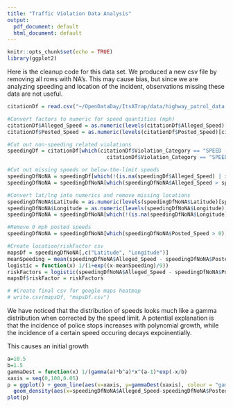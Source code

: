 ```yaml
---
title: "Traffic Violation Data Analysis"
output:
  pdf_document: default
  html_document: default
---
```


```r
knitr::opts_chunk$set(echo = TRUE)
library(ggplot2)
```

Here is the cleanup code for this data set. We produced a new csv file by removing all rows with NA's. This may cause bias, but since we are analyzing speeding and location of the incident, observations missing these data are not useful.

```R
citationDf = read.csv("~/OpenDataDay/ItsATrap/data/highway_patrol_data.csv")

#Convert factors to numeric for speed quantities (mph)
citationDf$Alleged_Speed = as.numeric(levels(citationDf$Alleged_Speed)[citationDf$Alleged_Speed])
citationDf$Posted_Speed = as.numeric(levels(citationDf$Posted_Speed)[citationDf$Posted_Speed])

#Cut out non-speeding related violations
speedingDf = citationDf[which(citationDf$Violation_Category == "SPEED - UNSAFE" |
                                citationDf$Violation_Category == "SPEEDING - OVER LIMITS"),]

#Cut out missing speeds or below-the-limit speeds
speedingDfNoNA = speedingDf[which(!(is.na(speedingDf$Alleged_Speed) | is.na(speedingDf$Posted_Speed))),]
speedingDfNoNA = speedingDfNoNA[which(speedingDfNoNA$Alleged_Speed > speedingDfNoNA$Posted_Speed),]

#Convert lat/lng into numerics and remove missing locations
speedingDfNoNA$Latitude = as.numeric(levels(speedingDfNoNA$Latitude)[speedingDfNoNA$Latitude])
speedingDfNoNA$Longitude = as.numeric(levels(speedingDfNoNA$Longitude)[speedingDfNoNA$Longitude])
speedingDfNoNA = speedingDfNoNA[which(!(is.na(speedingDfNoNA$Longitude) | is.na(speedingDfNoNA$Latitude))), ]

#Remove 0 mph posted speeds
speedingDfNoNA = speedingDfNoNA[which(speedingDfNoNA$Posted_Speed > 0),]

#Create location/riskFactor csv
mapsDf = speedingDfNoNA[,c("Latitude", "Longitude")]
meanSpeeding = mean(speedingDfNoNA$Alleged_Speed - speedingDfNoNA$Posted_Speed)
logistic = function(x) 1/(1+exp((x-meanSpeeding)/9))
riskFactors = logistic(speedingDfNoNA$Alleged_Speed - speedingDfNoNA$Posted_Speed)
mapsDf$riskFactor = riskFactors

# #Create final csv for google maps heatmap
# write.csv(mapsDf, "mapsDf.csv")
```



We have noticed that the distribution of speeds looks much like a gamma distribution when corrected by the speed limit.
A potential explanation is that the incidence of police stops increases with polynomial growth, while the incidence of a certain speed occuring decays expoinentially.

This causes an initial growth 

```r
a=10.5
b=1.5
gammaDest = function(x) 1/(gamma(a)*b^a)*x^(a-1)*exp(-x/b)
xaxis = seq(0,100,0.05)
p = ggplot() + geom_line(aes(x=xaxis, y=gammaDest(xaxis), colour = "gamma")) +
  geom_density(aes(x=speedingDfNoNA$Alleged_Speed-speedingDfNoNA$Posted_Speed, colour = "speed over limit (m.p.h.)")) + scale_fill_discrete(name = "Density", labels = "colour")
plot(p)
```




